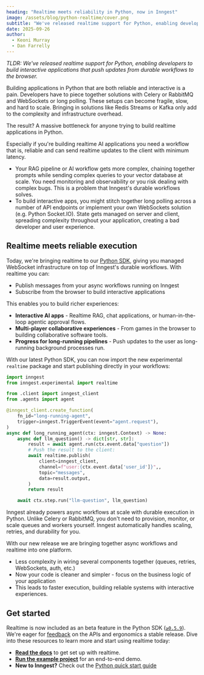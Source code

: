 ```yaml
---
heading: "Realtime meets reliability in Python, now in Inngest"
image: /assets/blog/python-realtime/cover.png
subtitle: "We've released realtime support for Python, enabling developers to build interactive applications that push updates from durable workflows to the browser."
date: 2025-09-26
author:
  - Keoni Murray
  - Dan Farrelly
---
```


*TLDR: We've released realtime support for Python, enabling developers to build interactive applications that push updates from durable workflows to the browser.*

Building applications in Python that are both reliable and interactive is a pain. Developers have to piece together solutions with Celery or RabbitMQ and WebSockets or long polling. These setups can become fragile, slow, and hard to scale. Bringing in solutions like Redis Streams or Kafka only add to the complexity and infrastructure overhead.

The result? A massive bottleneck for anyone trying to build realtime applications in Python.

Especially if you're building realtime AI applications you need a workflow that is, reliable  and can send realtime updates to the client with minimum latency.

- Your RAG pipeline or AI workflow gets more complex, chaining together prompts while sending complex queries to your vector database at scale.  You need monitoring and observability or you risk dealing with complex bugs. This is a problem that Inngest's durable workflows solves.
- To build interactive apps, you might stitch together long polling across a number of API endpoints or implement your own WebSockets solution (e.g. Python Socket.IO). State gets managed on server and client, spreading complexity throughout your application, creating a bad developer and user experience.

## Realtime meets reliable execution

Today, we're bringing realtime to our [Python SDK](/docs/reference/python?ref=blog-python-realtime), giving you managed WebSocket infrastructure on top of Inngest's durable workflows. With realtime you can:

- Publish messages from your async workflows running on Inngest
- Subscribe from the browser to build interactive applications

This enables you to build richer experiences:

- **Interactive AI apps** - Realtime RAG, chat applications, or human-in-the-loop agentic approval flows.
- **Multi-player collaborative experiences** - From games in the browser to building collaborative software tools.
- **Progress for long-running pipelines** - Push updates to the user as long-running background processes run.

With our latest Python SDK, you can now import the new experimental `realtime` package and start publishing directly in your workflows:

```python
import inngest
from inngest.experimental import realtime

from .client import inngest_client
from .agents import agent

@inngest_client.create_function(
    fn_id="long-running-agent",
    trigger=inngest.TriggerEvent(event="agent.request"),
)
async def long_running_agent(ctx: inngest.Context) -> None:
    async def llm_question() -> dict[str, str]:
        result = await agent.run(ctx.event.data["question"])
        # Push the result to the client:
        await realtime.publish(
            client=inngest_client,
            channel=f"user:{ctx.event.data['user_id']}",,
            topic="messages",
            data=result.output,
        )
        return result

    await ctx.step.run("llm-question", llm_question)

```

Inngest already powers async workflows at scale with durable execution in Python. Unlike Celery or RabbitMQ, you don't need to provision, monitor, or scale queues and workers yourself. Inngest automatically handles scaling, retries, and durability for you.

With our new release we are bringing together async workflows and realtime into one platform.

- Less complexity in wiring several components together (queues, retries, WebSockets, auth, etc.)
- Now your code is cleaner and simpler - focus on the business logic of your application
- This leads to faster execution, building reliable systems with interactive experiences.

<AutoplayVideo src="https://cdn.inngest.com/blog/python-realtime/python-realtime-1080p.mp4" />

## Get started

Realtime is now included as an beta feature in the Python SDK ([`≥0.5.9`](https://github.com/inngest/inngest-py/releases/tag/inngest%400.5.9?utm_source=website&utm_medium=blog&utm_campaign=python-realtime&utm_term=python)). We're eager for [feedback](http://inngest.com/discord) on the APIs and ergonomics a stable release. Dive into these resources to learn more and start using realtime today:

- **[Read the docs](/docs/features/realtime?ref=blog-python-realtime)** to get set up with realtime.
- **[Run the example project](https://github.com/inngest/inngest-py/tree/main/examples/fast_api_realtime?utm_source=website&utm_medium=blog&utm_campaign=python-realtime&utm_term=python)** for an end-to-end demo.
- **New to Inngest?** Check out the [Python quick start guide](/docs/getting-started/quick-start/python?ref=blog-python-realtime)
